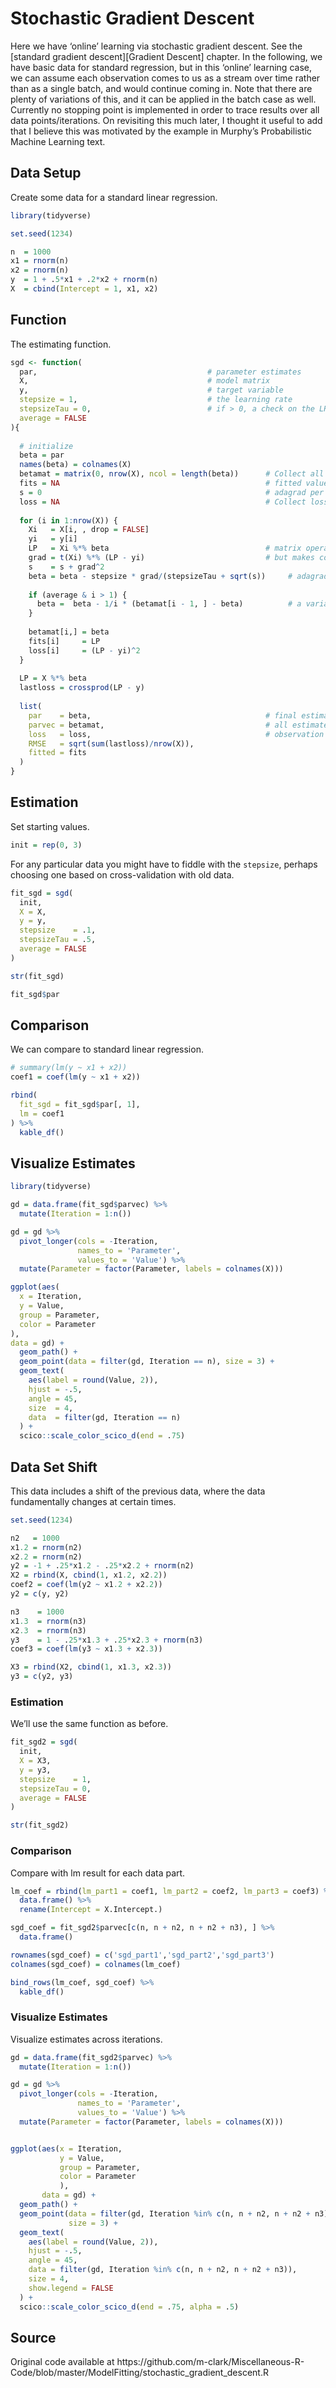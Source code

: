 # Stochastic Gradient Descent

Here we have 'online' learning via stochastic gradient descent.  See the
[standard gradient descent][Gradient Descent] chapter. In the following, we have
basic data for standard regression, but in this 'online' learning case, we can
assume each observation comes to us as a stream over time rather than as a
single batch, and would continue coming in.  Note that there are plenty of
variations of this, and it can be applied in the batch case as well.  Currently
no stopping point is implemented in order to trace results over all data
points/iterations. On revisiting this much later, I thought it useful to add
that I believe this was motivated by the example in Murphy's Probabilistic
Machine Learning text.

## Data Setup

Create some data for a standard linear regression.

```r
library(tidyverse)

set.seed(1234)

n  = 1000
x1 = rnorm(n)
x2 = rnorm(n)
y  = 1 + .5*x1 + .2*x2 + rnorm(n)
X  = cbind(Intercept = 1, x1, x2)
```




## Function

The estimating function.

```r
sgd <- function(
  par,                                      # parameter estimates
  X,                                        # model matrix
  y,                                        # target variable
  stepsize = 1,                             # the learning rate
  stepsizeTau = 0,                          # if > 0, a check on the LR at early iterations
  average = FALSE
){
  
  # initialize
  beta = par
  names(beta) = colnames(X)
  betamat = matrix(0, nrow(X), ncol = length(beta))      # Collect all estimates
  fits = NA                                              # fitted values
  s = 0                                                  # adagrad per parameter learning rate adjustment
  loss = NA                                              # Collect loss at each point
  
  for (i in 1:nrow(X)) {
    Xi   = X[i, , drop = FALSE]
    yi   = y[i]
    LP   = Xi %*% beta                                   # matrix operations not necessary, 
    grad = t(Xi) %*% (LP - yi)                           # but makes consistent with the  standard gd
    s    = s + grad^2
    beta = beta - stepsize * grad/(stepsizeTau + sqrt(s))     # adagrad approach
    
    if (average & i > 1) {
      beta =  beta - 1/i * (betamat[i - 1, ] - beta)          # a variation
    } 
    
    betamat[i,] = beta
    fits[i]     = LP
    loss[i]     = (LP - yi)^2
  }
  
  LP = X %*% beta
  lastloss = crossprod(LP - y)
  
  list(
    par    = beta,                                       # final estimates
    parvec = betamat,                                    # all estimates
    loss   = loss,                                       # observation level loss
    RMSE   = sqrt(sum(lastloss)/nrow(X)),
    fitted = fits
  )
}
```




## Estimation


Set starting values.

```r
init = rep(0, 3)
```

For any particular data you might have to fiddle with the `stepsize`, perhaps
choosing one based on cross-validation with old data.

```r
fit_sgd = sgd(
  init,
  X = X,
  y = y,
  stepsize    = .1,
  stepsizeTau = .5,
  average = FALSE
)

str(fit_sgd)

fit_sgd$par
```



## Comparison

We can compare to standard linear regression.

```r
# summary(lm(y ~ x1 + x2))
coef1 = coef(lm(y ~ x1 + x2))
```

```r
rbind(
  fit_sgd = fit_sgd$par[, 1],
  lm = coef1
) %>% 
  kable_df()
```




## Visualize Estimates


```r
library(tidyverse)

gd = data.frame(fit_sgd$parvec) %>% 
  mutate(Iteration = 1:n())

gd = gd %>%
  pivot_longer(cols = -Iteration,
               names_to = 'Parameter',
               values_to = 'Value') %>%
  mutate(Parameter = factor(Parameter, labels = colnames(X)))

ggplot(aes(
  x = Iteration,
  y = Value,
  group = Parameter,
  color = Parameter
),
data = gd) +
  geom_path() +
  geom_point(data = filter(gd, Iteration == n), size = 3) +
  geom_text(
    aes(label = round(Value, 2)),
    hjust = -.5,
    angle = 45,
    size  = 4,
    data  = filter(gd, Iteration == n)
  ) + 
  scico::scale_color_scico_d(end = .75)
```





## Data Set Shift

This data includes a shift of the previous data, where the data fundamentally changes at certain times.

```r
set.seed(1234)

n2   = 1000
x1.2 = rnorm(n2)
x2.2 = rnorm(n2)
y2 = -1 + .25*x1.2 - .25*x2.2 + rnorm(n2)
X2 = rbind(X, cbind(1, x1.2, x2.2))
coef2 = coef(lm(y2 ~ x1.2 + x2.2))
y2 = c(y, y2)

n3    = 1000
x1.3  = rnorm(n3)
x2.3  = rnorm(n3)
y3    = 1 - .25*x1.3 + .25*x2.3 + rnorm(n3)
coef3 = coef(lm(y3 ~ x1.3 + x2.3))

X3 = rbind(X2, cbind(1, x1.3, x2.3))
y3 = c(y2, y3)
```





### Estimation

We'll use the same function as before.

```r
fit_sgd2 = sgd(
  init,
  X = X3,
  y = y3,
  stepsize    = 1,
  stepsizeTau = 0,
  average = FALSE
)

str(fit_sgd2)
```

### Comparison

Compare with <span class="func" style = "">lm</span> result for each data part.

```r
lm_coef = rbind(lm_part1 = coef1, lm_part2 = coef2, lm_part3 = coef3) %>% 
  data.frame() %>% 
  rename(Intercept = X.Intercept.)

sgd_coef = fit_sgd2$parvec[c(n, n + n2, n + n2 + n3), ] %>% 
  data.frame()

rownames(sgd_coef) = c('sgd_part1','sgd_part2','sgd_part3')
colnames(sgd_coef) = colnames(lm_coef)

bind_rows(lm_coef, sgd_coef) %>% 
  kable_df()
```


### Visualize Estimates

Visualize estimates across iterations.

```r
gd = data.frame(fit_sgd2$parvec) %>% 
  mutate(Iteration = 1:n())

gd = gd %>% 
  pivot_longer(cols = -Iteration,
               names_to = 'Parameter', 
               values_to = 'Value') %>% 
  mutate(Parameter = factor(Parameter, labels = colnames(X)))


ggplot(aes(x = Iteration,
           y = Value,
           group = Parameter,
           color = Parameter
           ),
       data = gd) +
  geom_path() +
  geom_point(data = filter(gd, Iteration %in% c(n, n + n2, n + n2 + n3)),
             size = 3) +
  geom_text(
    aes(label = round(Value, 2)),
    hjust = -.5,
    angle = 45,
    data = filter(gd, Iteration %in% c(n, n + n2, n + n2 + n3)),
    size = 4,
    show.legend = FALSE
  ) + 
  scico::scale_color_scico_d(end = .75, alpha = .5)
```



## Source

Original code available at https://github.com/m-clark/Miscellaneous-R-Code/blob/master/ModelFitting/stochastic_gradient_descent.R
